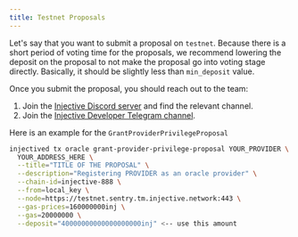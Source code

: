 ```yaml
---
title: Testnet Proposals
---
```


Let's say that you want to submit a proposal on `testnet`. Because there is a short period of voting time for the proposals, we recommend lowering the deposit on the proposal to not make the proposal go into voting stage directly. Basically, it should be slightly less than `min_deposit` value.

Once you submit the proposal, you should reach out to the team:

1. Join the [Injective Discord server](https://discord.gg/injective) and find the relevant channel.
2. Join the [Injective Developer Telegram channel](https://t.me/+8Y_0HOFLhnRlZDU9).

Here is an example for the `GrantProviderPrivilegeProposal`

```bash
injectived tx oracle grant-provider-privilege-proposal YOUR_PROVIDER \
  YOUR_ADDRESS_HERE \
  --title="TITLE OF THE PROPOSAL" \
  --description="Registering PROVIDER as an oracle provider" \
  --chain-id=injective-888 \
  --from=local_key \
  --node=https://testnet.sentry.tm.injective.network:443 \
  --gas-prices=160000000inj \
  --gas=20000000 \
  --deposit="40000000000000000000inj" <-- use this amount
```

